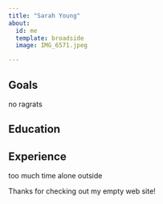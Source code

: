```yaml
---
title: "Sarah Young"
about:
  id: me
  template: broadside
  image: IMG_6571.jpeg

---
```


:::{#me}

## Goals

no ragrats 

## Education

## Experience
too much time alone outside 
:::

Thanks for checking out my empty web site!
